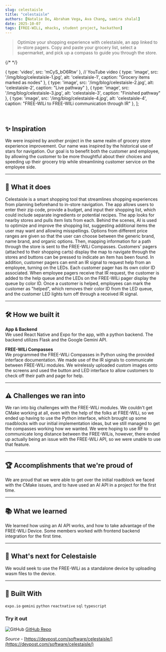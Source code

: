 ```yaml
---
slug: celestaisle
title: "celestaisle"
authors: [Natalie Do, Abraham Vega, Ava Chang, samira shalal]
date: 2025-10-07
tags: [FREE-WILi, mhacks, student project, hackathon]
---
```


> Optimize your shopping experience with celestaisle, an app linked to in-store pagers. Copy and paste your grocery list, select a supermarket, and pick up a compass to guide you through the store.


{/* <MyCarousel /> */}

  { type: 'video', src: 'mCyS_bO6Rtw' }, // YouTube video
  { type: 'image', src: '/img/blog/celestaisle-1.jpg', alt: 'celestaisle-1', caption: "Grocery items marked as nodes" },
  { type: 'image', src: '/img/blog/celestaisle-2.jpg', alt: 'celestaisle-2', caption: "Live pathway" },
  { type: 'image', src: '/img/blog/celestaisle-3.jpg', alt: 'celestaisle-3', caption: "Finished pathway" },
  { type: 'image', src: '/img/blog/celestaisle-4.jpg', alt: 'celestaisle-4', caption: "FREE-WILi to FREE-WILi communication through IR" },
];

<MyCarousel slides={slides} />

<!-- truncate -->

<br/>

## ✨ Inspiration

We were inspired by another project in the same realm of grocery store experience improvement. Our name was inspired by the historical use of stars for navigation. Our goal is to benefit both the customer and employee, by allowing the customer to be more thoughtful about their choices and speeding up their grocery trip while streamlining customer service on the employee side.

--------------------------

## 🛒 What it does

Celestaisle is a smart shopping tool that streamlines shopping experiences from planning beforehand to in-store navigation. The app allows users to enter their zip code, provide a budget, and input their shopping list, which could include separate ingredients or potential recipes. The app looks for nearby stores and pulls item lists from each. Behind the scenes, AI is used to optimize and improve the shopping list, suggesting additional items the user may want and allowing misspellings. Options from different price ranges are given so that the user can choose between the generic brand, name brand, and organic options. Then, mapping information for a path through the store is sent to the FREE-WILi Compasses. Customers' pagers (attached to their shopping carts) display the map to navigate through the stores and buttons can be pressed to indicate an item has been found. In addition, customer pagers can emit an IR signal to request help from an employee, turning on the LEDs. Each customer pager has its own color ID associated. When employee pagers receive that IR request, the customer is added to the help queue and the LEDs on the FREE-WILi pager display the queue by color ID. Once a customer is helped, employees can mark the customer as "helped", which removes their color ID from the LED queue, and the customer LED lights turn off through a received IR signal.

--------------------------

## 🛠 How we built it

**App & Backend**  
We used React Native and Expo for the app, with a python backend. The backend utilizes Flask and the Google Gemini API.

**FREE-WILi Compasses**  
We programmed the FREE-WILi Compasses in Python using the provided interface documentation. We made use of the IR signals to communicate between FREE-WILi modules. We wirelessly uploaded custom images onto the screens and used the button and LED interface to allow customers to check off their path and page for help.

--------------------------

## ⚠️ Challenges we ran into

We ran into big challenges with the FREE-WILi modules. We couldn't get CMake working at all, even with the help of the folks at FREE-WILi, so we ended up having to use the Python interface, which brought up some roadblocks with our initial implementation ideas, but we still managed to get the compasses working how we wanted. We were hoping to use RF to communicate long distance between the FREE-WILis, however, there ended up actually being an issue with the FREE-WILi API, so we were unable to use that feature.

--------------------------

## 🏆 Accomplishments that we're proud of

We are proud that we were able to get over the initial roadblock we faced with the CMake issues, and to have used an AI API in a project for the first time.

--------------------------

## 📚 What we learned

We learned how using an AI API works, and how to take advantage of the FREE-WILi Device. Some members worked with frontend backend integration for the first time.

--------------------------

## 🔮 What's next for Celestaisle

We would seek to use the FREE-WILi as a standalone device by uploading wasm files to the device.

---

## 🧩 Built With  

```expo.io```
```gemini```
```python```
```reactnative```
```sql```
```typescript```


### Try it out

<div class="github-img">

![GitHub](./github.png) <a href="https://github.com/n0vendy/celestaisle" target="_blank"><span>GitHub Repo</span></a>
</div>

 *Source* - [https://devpost.com/software/celestaisle/](https://devpost.com/software/celestaisle/)